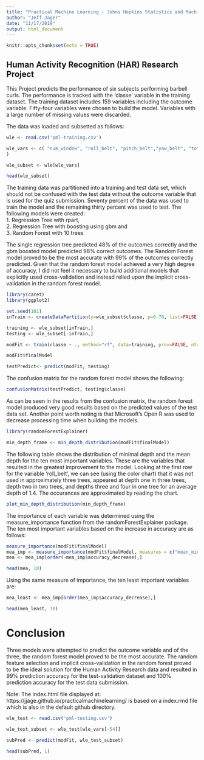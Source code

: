 ```yaml
---
title: "Practical Machine Learning - Johns Hopkins Statistics and Machine Learning Specialization "
author: "Jeff Jager"
date: "11/17/2019"
output: html_document
---
```


```r
knitr::opts_chunk$set(echo = TRUE)
```

## Human Activity Recognition (HAR) Research Project

This Project predicts the performance of six subjects performing barbell curls. The performance is tracked with the 'classe' variable in the training dataset. The training dataset includes 159 variables including the outcome variable.
Fifty-four variables were chosen to build the model. Variables with a large number of missing values were discarded.  

The data was loaded and subsetted as follows:
```r

wle <- read.csv('pml-training.csv')

wle_vars <- c( "num_window", "roll_belt", "pitch_belt","yaw_belt", "total_accel_belt", "gyros_belt_x", "gyros_belt_y", "gyros_belt_z", "accel_belt_x", "accel_belt_y", "accel_belt_z", "magnet_belt_x", "magnet_belt_y", "magnet_belt_z", "roll_arm", "pitch_arm", "yaw_arm", "total_accel_arm", "gyros_arm_x", "gyros_arm_y", "gyros_arm_z", "accel_arm_x", "accel_arm_y", "accel_arm_z", "magnet_arm_x", "magnet_arm_y", "magnet_arm_z", "roll_dumbbell", "pitch_dumbbell", "yaw_dumbbell", "total_accel_dumbbell", "gyros_dumbbell_x", "gyros_dumbbell_y", 	"gyros_dumbbell_z", "accel_dumbbell_x", "accel_dumbbell_y", "accel_dumbbell_z", "magnet_dumbbell_x", "magnet_dumbbell_y", "magnet_dumbbell_z", "roll_forearm", "pitch_forearm", "yaw_forearm", "total_accel_forearm", "gyros_forearm_x", "gyros_forearm_y", "gyros_forearm_z", "accel_forearm_x", "accel_forearm_y", "accel_forearm_z", "magnet_forearm_x", "magnet_forearm_y", "magnet_forearm_z", "classe"
)

wle_subset <- wle[wle_vars]

head(wle_subset)

```

The training data was partitioned into a training and test data set, which should not be confused with the test data without the outcome variable that is used for the quiz submission. Seventy percent of the data was used to train the model and the remaining thirty percent was used to test. The following models were created:  
    1. Regression Tree with rpart,   
    2. Regression Tree with boosting using gbm and   
    3. Random Forest with 10 trees   
  
The single regression tree predicted 48% of the outcomes correctly and the gbm boosted model predicted 98% correct outcomes.  The Random Forest model proved to be the most accurate with 99% of the outcomes correctly predicted.  Given that the random forest model achieved a very high degree of accuracy, I did not feel it necessary to build additional models that explicitly used cross-validation and instead relied upon the implicit cross-validation in the random forest model.

```r
library(caret)
library(ggplot2)

set.seed(101)
inTrain <- createDataPartition(y=wle_subset$classe, p=0.70, list=FALSE)

training <- wle_subset[inTrain,]
testing <- wle_subset[-inTrain,]

modFit <- train(classe ~ ., method="rf", data=training, prox=FALSE, ntree=10, allowParallel=TRUE, localImp = TRUE)

modFit$finalModel

testPredict<- predict(modFit, testing)
```

The confusion matrix for the random forest model shows the following:
```r
confusionMatrix(testPredict, testing$classe)

```
As can be seen in the results from the confusion matrix, the random forest model produced very good results based on the predicted values of the test data set. Another point worth noting is that Microsoft's Open R was used to decrease processing time when building the models. 



```r
library(randomForestExplainer)

min_depth_frame <- min_depth_distribution(modFit$finalModel)
```

The following table shows the distribution of minimal depth and the mean depth for the ten most important variables. These are the variables that resulted in the greatest improvement to the model. Looking at the first row for the variable 'roll_belt', we can see (using the color chart) that it was not used in approximately three trees, appeared at depth one in three trees, depth two in two trees, and depths three and four in one tree for an average depth of 1.4. The occurances are approximated by reading the chart.
```r
plot_min_depth_distribution(min_depth_frame)
```

The importance of each variable was determined using the measure_importance function from the randomForestExplainer package. The ten most important variables based on the increase in accuracy are as follows:
```r
measure_importance(modFit$finalModel)
mea_imp <- measure_importance(modFit$finalModel, measures = c("mean_min_depth", "no_of_trees", "times_a_root", "accuracy_decrease"))
mea <- mea_imp[order(-mea_imp$accuracy_decrease),]
```

```r
head(mea, 10)
```

Using the same measure of importance, the ten least important variables are:
```r
mea_least <- mea_imp[order(mea_imp$accuracy_decrease),]
```

```r
head(mea_least, 10)

```

# Conclusion

Three models were attempted to predict the outcome variable and of the three, the random forest model proved to be the most accurate.  The random feature selection and implicit cross-validation in the random forest proved to be the ideal solution for the Human Activity Research data and resulted in 99% prediction accuracy for the test-validation dataset and 100% prediction accuracy for the test data submission.

Note: The index.html file displayed at: https://jjage.github.io/practicalmachinelearning/ is based on a index.rmd file which is also in the default github directory.




```r

wle_test <- read.csv('pml-testing.csv')

wle_test_subset <- wle_test[wle_vars[-54]]

subPred <- predict(modFit, wle_test_subset)

head(subPred, 1)

```
